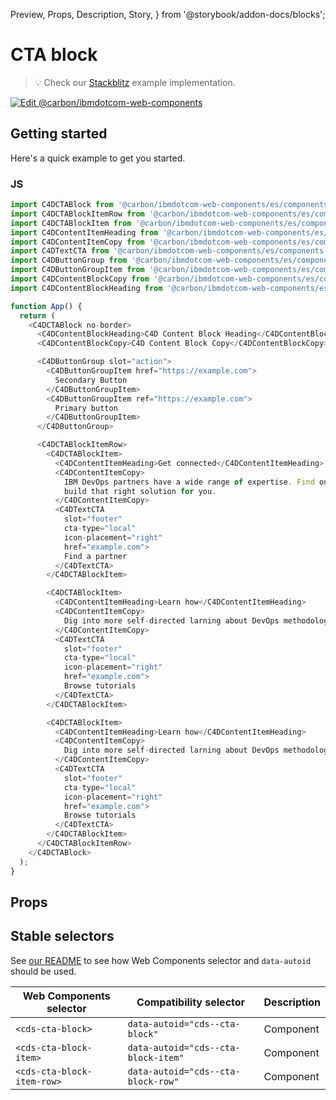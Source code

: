   Preview,
  Props,
  Description,
  Story,
} from '@storybook/addon-docs/blocks';

# CTA block

> 💡 Check our
> [Stackblitz](https://stackblitz.com/github/carbon-design-system/carbon-for-ibm-dotcom/tree/main/packages/web-components/examples/stackblitz/components-react/cta-block)
> example implementation.

[![Edit @carbon/ibmdotcom-web-components](https://developer.stackblitz.com/img/open_in_stackblitz.svg)](https://stackblitz.com/github/carbon-design-system/carbon-for-ibm-dotcom/tree/main/packages/web-components/examples/codesandbox/components-react/cta-block)

## Getting started

Here's a quick example to get you started.

### JS

```javascript
import C4DCTABlock from '@carbon/ibmdotcom-web-components/es/components-react/cta-block/cta-block';
import C4DCTABlockItemRow from '@carbon/ibmdotcom-web-components/es/components-react/cta-block/cta-block-item-row';
import C4DCTABlockItem from '@carbon/ibmdotcom-web-components/es/components-react/cta-block/cta-block-item';
import C4DContentItemHeading from '@carbon/ibmdotcom-web-components/es/components-react/content-item/content-item-heading';
import C4DContentItemCopy from '@carbon/ibmdotcom-web-components/es/components-react/content-item/content-item-copy';
import C4DTextCTA from '@carbon/ibmdotcom-web-components/es/components-react/cta/text-cta';
import C4DButtonGroup from '@carbon/ibmdotcom-web-components/es/components-react/button-group/button-group';
import C4DButtonGroupItem from '@carbon/ibmdotcom-web-components/es/components-react/button-group/button-group-item';
import C4DContentBlockCopy from '@carbon/ibmdotcom-web-components/es/components-react/content-block/content-block-copy';
import C4DContentBlockHeading from '@carbon/ibmdotcom-web-components/es/components-react/content-block/content-block-heading';

function App() {
  return (
    <C4DCTABlock no-border>
      <C4DContentBlockHeading>C4D Content Block Heading</C4DContentBlockHeading>
      <C4DContentBlockCopy>C4D Content Block Copy</C4DContentBlockCopy>

      <C4DButtonGroup slot="action">
        <C4DButtonGroupItem href="https://example.com">
          Secondary Button
        </C4DButtonGroupItem>
        <C4DButtonGroupItem ref="https://example.com">
          Primary button
        </C4DButtonGroupItem>
      </C4DButtonGroup>

      <C4DCTABlockItemRow>
        <C4DCTABlockItem>
          <C4DContentItemHeading>Get connected</C4DContentItemHeading>
          <C4DContentItemCopy>
            IBM DevOps partners have a wide range of expertise. Find one to
            build that right solution for you.
          </C4DContentItemCopy>
          <C4DTextCTA
            slot="footer"
            cta-type="local"
            icon-placement="right"
            href="example.com">
            Find a partner
          </C4DTextCTA>
        </C4DCTABlockItem>

        <C4DCTABlockItem>
          <C4DContentItemHeading>Learn how</C4DContentItemHeading>
          <C4DContentItemCopy>
            Dig into more self-directed larning about DevOps methodologies.
          </C4DContentItemCopy>
          <C4DTextCTA
            slot="footer"
            cta-type="local"
            icon-placement="right"
            href="example.com">
            Browse tutorials
          </C4DTextCTA>
        </C4DCTABlockItem>

        <C4DCTABlockItem>
          <C4DContentItemHeading>Learn how</C4DContentItemHeading>
          <C4DContentItemCopy>
            Dig into more self-directed larning about DevOps methodologies.
          </C4DContentItemCopy>
          <C4DTextCTA
            slot="footer"
            cta-type="local"
            icon-placement="right"
            href="example.com">
            Browse tutorials
          </C4DTextCTA>
        </C4DCTABlockItem>
      </C4DCTABlockItemRow>
    </C4DCTABlock>
  );
}
```

## Props

<Props of={PropTypesRef} />

## Stable selectors

See
[our README](https://github.com/carbon-design-system/carbon-for-ibm-dotcom/tree/main/packages/web-components#stable-selectors-for-analytics-and-integratione2e-testing-in-web-components)
to see how Web Components selector and `data-autoid` should be used.

| Web Components selector    | Compatibility selector              | Description |
| -------------------------- | ----------------------------------- | ----------- |
| `<cds-cta-block>`          | `data-autoid="cds--cta-block"`      | Component   |
| `<cds-cta-block-item>`     | `data-autoid="cds--cta-block-item"` | Component   |
| `<cds-cta-block-item-row>` | `data-autoid="cds--cta-block-row"`  | Component   |

<Description markdown={contributing} />
